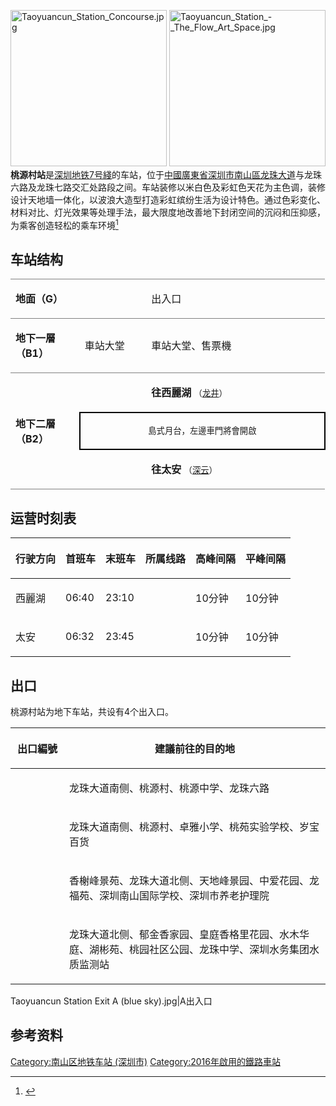 {{Refimprove|time=2020-01-18T14:09:45+00:00}}
{{noteTA
|G1=Transport
}}
{{Infobox station
|name = 桃源村
|eng_name = Taoyuancun
|livery = #FF0077
|namecolour = white
|linecolour = {{深圳地铁色彩|7}}
|image = Taoyuancun Station Platform.jpg
|country = {{CHN}}
|borough = [[廣東省|廣東省]][[深圳市|深圳市]][[南山區_(深圳市)|南山區]]
|address = [[龙珠大道|龙珠大道]]与龙珠六路及龙珠七路交汇处
|coordinates =
|map =
|colour =
|line = {{深圳地鐵|7|sl}}
|hours =
|opened = 2016年10月28日
|services = {{Adjacent stations|system=Shenzhen Metro |line1=7|left1=龍井|right1=深雲}}|
|structure = 地下車站
|platformtype =[[島式月台|島式月台]]
|platform = 2
|exits = 
|route_map = {{Routemap|inline=yes|legend=no|map=
\\\\utSTRf!~MFADEg\utSTRg!~MFADEg~~{{rmri|u}}[[龙井站_(深圳)|龙井]]
\\\\utSTR+BSl\utSTR+BSr!~num1r
\\\\utSTR+BSl!~num2l\utSTR+BSr~~'''B2'''
\\\\utSTRf!~MFADEf\utSTRg!~MFADEf~~{{rmri|d}}[[深雲站|深雲]]
}}}}
[[File:Taoyuancun_Station_Concourse.jpg|250px]]
[[File:Taoyuancun_Station_-_The_Flow_Art_Space.jpg|250px]]
'''桃源村站'''是[[深圳地铁|深圳地铁]][[深圳地鐵7号綫|7号綫]]的车站，位于[[中華人民共和國|中國]][[廣東省|廣東省]][[深圳市|深圳市]][[南山區_(深圳市)|南山區]][[龙珠大道|龙珠大道]]与龙珠六路及龙珠七路交汇处路段之间。车站装修以米白色及彩虹色天花为主色调，装修设计天地墙一体化，以波浪大造型打造彩虹缤纷生活为设计特色。通过色彩变化、材料对比、灯光效果等处理手法，最大限度地改善地下封闭空间的沉闷和压抑感，为乘客创造轻松的乘车环境<ref>{{Cite web |url=http://www.szmc.net/page/service/service.html?code=2103&site=0601 |title=地铁7号线站点介绍 |access-date=2016-10-28 |archive-url=https://web.archive.org/web/20170517200758/http://www.szmc.net/page/service/service.html?code=2103&site=0601 |archive-date=2017-05-17 |dead-url=yes }}</ref>

== 车站结构 ==
{|cellspacing=0 cellpadding=3
|-
|style="border-top:solid 1px gray;border-bottom:solid 1px gray;" valign=top width=100|'''地面（G）'''
|style="border-top:solid 1px gray;border-bottom:solid 1px gray;" valign=top width=100|
|style="border-top:solid 1px gray;border-bottom:solid 1px gray;" valign=top width=300|出入口
|-
|style="border-top:solid 1px gray;border-bottom:solid 1px gray;" valign=top width=100|'''地下一層（B1）'''
|style="border-top:solid 1px gray;border-bottom:solid 1px gray;" valign=top width=100|車站大堂
|style="border-top:solid 1px gray;border-bottom:solid 1px gray;" valign=top width=300|車站大堂、售票機
|-
|style="border-bottom:solid 1px gray;" rowspan=3 valign=top|'''地下二層（B2）'''
|style="border-bottom:solid 1px gray;"|{{深圳地铁站台|line=7|platform=1}}
|style="border-bottom:solid 1px gray;"|{{arrow|L}} '''{{深圳地鐵|7|c}}往西麗湖''' <small>（[[龙井站_(深圳)|龙井]]）</small>
|-
|style="border-right:solid 2px black;border-left:solid 2px black;border-top:solid 2px black;border-bottom:solid 2px black;" colspan=2|<center><small>島式月台，左邊車門將會開啟</small></center>
|-
|style="border-bottom:solid 1px gray;"|{{深圳地铁站台|line=7|platform=2}}
|style="border-bottom:solid 1px gray;"|'''{{深圳地鐵|7|c}}往太安''' {{arrow|R}} <small>（[[深云站|深云]]）</small>
|}

==运营时刻表==
{| class="wikitable"
|-
! 行驶方向 !! 首班车 !! 末班车 !! 所属线路 !! 高峰间隔 !! 平峰间隔
|-
|西麗湖 || 06:40|| 23:10 || {{深圳地鐵|7|c}} || 10分钟 || 10分钟
|-
|太安 || 06:32 || 23:45 || {{深圳地鐵|7|c}} || 10分钟 || 10分钟
|}
==出口==
桃源村站为地下车站，共设有4个出入口。
{| class="wikitable"
! style="width:70px" | 出口編號
! 建議前往的目的地
|-
| align="center" | {{港鐵出口|A}}|| 龙珠大道南侧、桃源村、桃源中学、龙珠六路
|-
| align="center" | {{港鐵出口|B}}|| 龙珠大道南侧、桃源村、卓雅小学、桃苑实验学校、岁宝百货
|-
| align="center" | {{港鐵出口|C}}|| 香榭峰景苑、龙珠大道北侧、天地峰景园、中爱花园、龙福苑、深圳南山国际学校、深圳市养老护理院
|-
| align="center" | {{港鐵出口|D}}|| 龙珠大道北侧、郁金香家园、皇庭香格里花园、水木华庭、湖彬苑、桃园社区公园、龙珠中学、深圳水务集团水质监测站
|}	
<gallery>
Taoyuancun Station Exit A (blue sky).jpg|A出入口
</gallery>

== 参考资料 ==
{{reflist}}
{{深圳地铁7号线车站}}
{{深圳地鐵車站列表}}
[[Category:南山区地铁车站_(深圳市)|Category:南山区地铁车站 (深圳市)]]
[[Category:2016年啟用的鐵路車站|Category:2016年啟用的鐵路車站]]